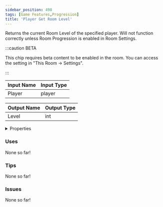 ```yaml
---
sidebar_position: 498
tags: [Game Features,Progression]
title: 'Player Get Room Level'
---
```


Returns the current Room Level of the specified player. Will not function correctly unless Room Progression is enabled in Room Settings.

:::caution BETA

This chip requires beta content to be enabled in the room. You can access the setting in "This Room -> Settings".

:::


<EsbSvg />

| Input Name | Input Type |
|-----------|-----------|
| Player | player |

| Output Name | Output Type |
|-----------|-----------|
| Level | int |


<details>
  <summary>Properties</summary>
  <div>
    <div>
    <table>
      <thead>
        <tr>
          <th>Is beta required?</th>
          <th>✅</th>
        </tr>
        <tr>
          <th>Is this chip a trolling risk?</th>
          <th>❌</th>
        </tr>
        <tr>
          <th>Is this chip a role assignment risk?</th>
          <th>❌</th>
        </tr>
        <tr>
          <th>Chip UUID</th>
          <th>475ba7d2-6031-4ea7-b7b8-11028971e466</th>
        </tr>
      </thead>
    </table>
    </div>
  </div>
</details>

### Uses

None so far!

### Tips

None so far!

### Issues

None so far!
